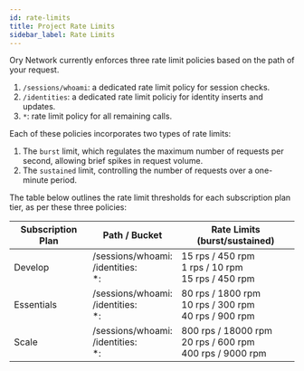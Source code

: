 ```yaml
---
id: rate-limits
title: Project Rate Limits
sidebar_label: Rate Limits
---
```


Ory Network currently enforces three rate limit policies based on the path of your request.

1. `/sessions/whoami`: a dedicated rate limit policy for session checks.
2. `/identities`: a dedicated rate limit policiy for identity inserts and updates. 
3. `*`: rate limit policy for all remaining calls. 

Each of these policies incorporates two types of rate limits:
1. The `burst` limit, which regulates the maximum number of requests per second, allowing brief spikes in request volume.
2. The `sustained` limit, controlling the number of requests over a one-minute period.

The table below outlines the rate limit thresholds for each subscription plan tier, as per these three policies:

| Subscription Plan | Path / Bucket                              | Rate Limits (burst/sustained)                                    |
| ----------------- | ------------------------------------------ | ---------------------------------------------------------------- |
| Develop           | /sessions/whoami:<br/>/identities:<br/>\*: | 15 rps / 450 rpm <br/>1 rps / 10 rpm <br/>15 rps / 450 rpm       |
| Essentials        | /sessions/whoami:<br/>/identities:<br/>\*: | 80 rps / 1800 rpm<br/>10 rps / 300 rpm<br/>40 rps / 900 rpm<br/> |
| Scale             | /sessions/whoami:<br/>/identities:<br/>\*: | 800 rps / 18000 rpm<br/>20 rps / 600 rpm<br/>400 rps / 9000 rpm  |
